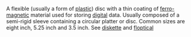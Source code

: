 A flexible (usually a form of [[plastic]]) disc with a thin coating of [[ferro-magnetic]] material used for storing [[digital]] data.  Usually composed of a semi-rigid sleeve containing a circular platter or disc.  Common sizes are eight inch, 5.25 inch and 3.5 inch.  See [[diskette]] and [[floptical]]